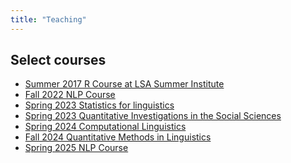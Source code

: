 ```yaml
---
title: "Teaching"
---
```


## Select courses

-   [Summer 2017 R Course at LSA Summer Institute](courses/2017_lsa/index.qmd)
-   [Fall 2022 NLP Course](courses/2022_lin517/)
-   [Spring 2023 Statistics for linguistics](https://jofrhwld.github.io/2023_Lin611/)
-   [Spring 2023 Quantitative Investigations in the Social Sciences](https://jofrhwld.github.io/AandS500_2023/)
-   [Spring 2024 Computational Linguistics](https://lin511-2024.github.io/)
-   [Fall 2024 Quantitative Methods in Linguistics](https://lin611-2024.github.io/)
-   [Spring 2025 NLP Course](https://lin517-2025.github.io/)